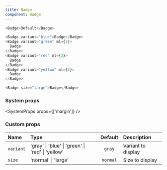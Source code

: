 ```yaml
---
title: Badge
component: Badge
---
```


```js live=true
<Badge>Default</Badge>
```

```js live=true
<Badge variant="blue">Badge</Badge>
<Badge variant="green" ml={3}>
  Badge
</Badge>
<Badge variant="red" ml={3}>
  Badge
</Badge>
<Badge variant="yellow" ml={3}>
  Badge
</Badge>
```

```js live=true
<Badge size="large">Badge</Badge>
```

### System props

<SystemProps props={['margin']} />

### Custom props

| Name      | Type                                             | Default  | Description        |
| :-------- | :----------------------------------------------- | :------: | :----------------- |
| `variant` | 'gray' \| 'blue' \| 'green' \| 'red' \| 'yellow' |  `gray`  | Variant to display |
| `size`    | 'normal' \| 'large'                              | `normal` | Size to display    |
